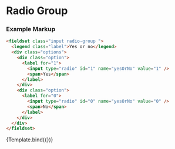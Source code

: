 

<Meta title="Atoms/Form Controls/Radio Group Input" component={RadioGroupInput} />


# Radio Group

### Example Markup

```html
<fieldset class="input radio-group ">
  <legend class="label">Yes or no</legend>
  <div class="options">
    <div class="option">
      <label for="1">
        <input type="radio" id="1" name="yesOrNo" value="1" />
        <span>Yes</span>
      </label>
    </div>
    <div class="option">
      <label for="0">
        <input type="radio" id="0" name="yesOrNo" value="0" />
        <span>No</span>
      </label>
    </div>
  </div>
</fieldset>
```

<Canvas>
  <Story
    name="Radio Group Input"
    args={{
      label: "Yes or no",
      name: "yesOrNo",
      options: [
        {
          label: "Yes",
          value: 1,
        },
        {
          label: "No",
          value: 0,
        },
      ],
    }}
  >
    {Template.bind({})}
  </Story>
</Canvas>
